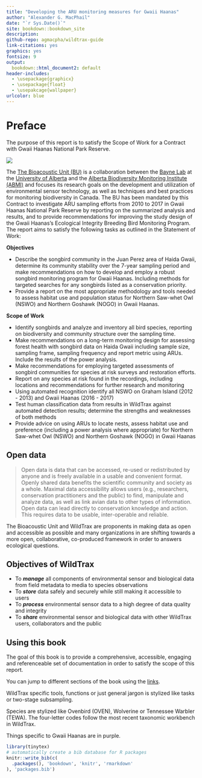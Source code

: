 ```yaml
---
title: "Developing the ARU monitoring measures for Gwaii Haanas"
author: "Alexander G. MacPhail"
date: "`r Sys.Date()`"
site: bookdown::bookdown_site
description: 
github-repo: agmacpha/wildtrax-guide
link-citations: yes
graphics: yes
fontsize: 9
output:
  bookdown::html_document2: default
header-includes:
  - \usepackage{graphicx}
  - \usepackage{float}
  - \usepakcage{wallpaper}
urlcolor: blue
---
```


# Preface {-}

The purpose of this report is to satisfy the Scope of Work for a Contract with Gwaii Haanas National Park Reserve.

![](images/misty-coastal-forest.png)

The [The Bioacoustic Unit (BU)](http://bioacoustic.abmi.ca) is a collaboration between the [Bayne Lab](https://apps.ualberta.ca/directory/person/bayne) at the [University of Alberta](https://www.ualberta.ca) and the [Alberta Biodiversity Monitoring Institute (ABMI)](https://abmi.ca) and focuses its research goals on the development and utilization of environmental sensor technology, as well as techniques and best practices for monitoring biodiversity in Canada. The BU has been mandated by this Contract to investigate ARU sampling efforts from 2010 to 2017 in Gwaii Haanas National Park Reserve by reporting on the summarized analysis and results, and to provide recommendations for improving the study design of the Gwaii Haanas’s Ecological Integrity Breeding Bird Monitoring Program. The report aims to satisfy the following tasks as outlined in the Statement of Work:

**Objectives**

* Describe the songbird community in the Juan Perez area of Haida Gwaii, determine its
community stability over the 7-year sampling period and make recommendations on how to
develop and employ a robust songbird monitoring program for Gwaii Haanas. Including methods
for targeted searches for any songbirds listed as a conservation priority.
* Provide a report on the most appropriate methodology and tools needed to assess habitat use and population status for <span class="species">Northern Saw-whet Owl (NSWO)</span> and <span class="species">Northern Goshawk (NOGO)</span> in Gwaii Haanas.

**Scope of Work**

* Identify songbirds and analyze and inventory all bird species, reporting on biodiversity and community structure over the sampling time.
* Make recommendations on a long-term monitoring design for assessing forest health with songbird data on Haida Gwaii including sample size, sampling frame, sampling frequency and report metric using ARUs. Include the results of the power analysis. 
* Make recommendations for employing targeted assessments of songbird communities for species at risk surveys and restoration efforts.
* Report on any species at risk found in the recordings, including locations and recommendations for further research and monitoring
* Using <span class="jargon">automated recognition</span> identify all NSWO on Graham Island (2012 - 2013) and Gwaii Haanas (2016 - 2017)
* Test human classification data from results in WildTrax against automated detection results; determine the strengths and weaknesses of both methods
* Provide advice on using ARUs to locate nests, assess habitat use and preference (including a power analysis where appropriate) for <span class="species">Northern Saw-whet Owl (NSWO)</span> and <span class="species">Northern Goshawk (NOGO)</span> in Gwaii Haanas

## Open data

> Open data is data that can be accessed, re-used or redistributed by anyone and is freely available in a usable and convenient format. Openly shared data benefits the scientific community and society as a whole. Maximal data accessibility allows users (e.g., researchers, conservation practitioners and the public) to find, manipulate and analyze data, as well as link avian data to other types of information. Open data can lead directly to conservation knowledge and action. This requires data to be usable, inter-operable and reliable.
>

The Bioacoustic Unit and WildTrax are proponents in making data as open and accessible as possible and many organizations in are shifting towards a more open, collaborative, co-produced framework in order to answers ecological questions. 

## Objectives of WildTrax

- To ***manage*** all components of environmental sensor and biological data from field metadata to media to species observations
- To ***store*** data safely and securely while still making it accessible to users
- To ***process*** environmental sensor data to a high degree of data quality and integrity
- To ***share*** environmental sensor and biological data with other WildTrax users, collaborators and the public

## Using this book

The goal of this book is to provide a comprehensive, accessible, engaging and referenceable set of documentation in order to satisfy the scope of this report. 

You can jump to different sections of the book using the [links](#using-this-book). 

WildTrax specific tools, functions or just general jargon is stylized like <span class="jargon">tasks</span> or <span class="jargon">two-stage subsampling</span>.

Species are stylized like <span class="species">Ovenbird (OVEN)</span>, <span class="species">Wolverine</span> or <span class="species">Tennessee Warbler (TEWA)</span>. The four-letter codes follow the most recent taxonomic workbench in WildTrax.

Things specific to Gwaii Haanas are in <span class="gh">purple</span>.

```r

library(tinytex)
# automatically create a bib database for R packages
knitr::write_bib(c(
  .packages(), 'bookdown', 'knitr', 'rmarkdown'
), 'packages.bib')
```
